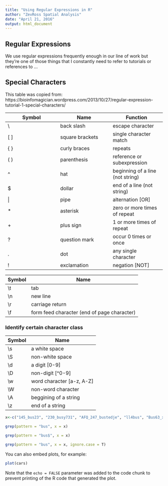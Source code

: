 ```yaml
---
title: "Using Regular Expressions in R"
author: "ZevRoss Spatial Analysis"
date: "April 21, 2016"
output: html_document
---
```


## Regular Expressions
We use regular expressions frequently enough in our line of work but they're one of those things that I constantly need to refer to tutorials or references to ...


## Special Characters
This table was copied from:
https://bioinfomagician.wordpress.com/2013/10/27/regular-expression-tutorial-1-special-characters/

Symbol			|	Name			|	Function
------------- 	|	------------- 	|	------------- 
\\    			|	back slash		|	escape character
[ ]  			|	square brackets |  	single character match
{ }  			|	curly braces	|  	repeats
( )  			|	parenthesis 	|   reference or subexpression
^    			|	hat             |	beginning of a line (not string)
$    			|	dollar          |	end of a line (not string)
\|    			|	pipe            |	alternation [OR]
*    			|	asterisk        |  	zero or more times of repeat
+    			|	plus sign       |  	1 or more times of repeat
?    			|	question mark   |	occur 0 times or once 
.    			|	dot             |  	any single character
!    			|	exclamation     |	negation [NOT]



Symbol			|	Name			
------------- 	|	------------- 	
\\t				|	tab
\\n				|	new line
\\r				|	carriage return
\\f				|	form feed character (end of page character)


### Identify certain character class

Symbol			|	Name			
------------- 	|	-------------
\\s				|	a white space
\\S				|	non-white space
\\d				|	a digit [0-9]
\\D				|	non-digit [^0-9]
\\w				|	word character [a-z, A-Z]
\\W				|	non-word character
\\A				|	beggining of a string
\\z				|	end of a string









```r
x<-c("145_bus23", "230_busy731", "AFQ_247_bustedje", "ll4bus", "Bus63_x391")

grep(pattern = "bus", x = x)

grep(pattern = "bus$", x = x)

grep(pattern = "bus", x = x, ignore.case = T)

```










You can also embed plots, for example:

```r
plot(cars)
```

Note that the `echo = FALSE` parameter was added to the code chunk to prevent printing of the R code that generated the plot.
